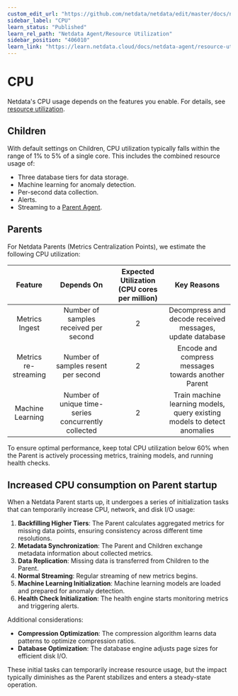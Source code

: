 ```yaml
---
custom_edit_url: "https://github.com/netdata/netdata/edit/master/docs/netdata-agent/sizing-netdata-agents/cpu-requirements.md"
sidebar_label: "CPU"
learn_status: "Published"
learn_rel_path: "Netdata Agent/Resource Utilization"
sidebar_position: "406010"
learn_link: "https://learn.netdata.cloud/docs/netdata-agent/resource-utilization/cpu"
---
```


# CPU

Netdata's CPU usage depends on the features you enable. For details, see [resource utilization](/docs/netdata-agent/resource-utilization).

## Children

With default settings on Children, CPU utilization typically falls within the range of 1% to 5% of a single core. This includes the combined resource usage of:

- Three database tiers for data storage.
- Machine learning for anomaly detection.
- Per-second data collection.
- Alerts.
- Streaming to a [Parent Agent](/docs/observability-centralization-points/metrics-centralization-points).

## Parents

For Netdata Parents (Metrics Centralization Points), we estimate the following CPU utilization:

|       Feature        |                     Depends On                      |           Expected Utilization (CPU cores per million)           |                               Key Reasons                                |
|:--------------------:|:---------------------------------------------------:|:----------------------------------------------------------------:|:------------------------------------------------------------------------:|
|    Metrics Ingest    |        Number of samples received per second        |                                2                                 |         Decompress and decode received messages, update database         |
| Metrics re-streaming |         Number of samples resent per second         |                                2                                 |           Encode and compress messages towards another Parent            |
|   Machine Learning   | Number of unique time-series concurrently collected |                                2                                 | Train machine learning models, query existing models to detect anomalies |

To ensure optimal performance, keep total CPU utilization below 60% when the Parent is actively processing metrics, training models, and running health checks.

## Increased CPU consumption on Parent startup

When a Netdata Parent starts up, it undergoes a series of initialization tasks that can temporarily increase CPU, network, and disk I/O usage:

1. **Backfilling Higher Tiers**: The Parent calculates aggregated metrics for missing data points, ensuring consistency across different time resolutions.
2. **Metadata Synchronization**: The Parent and Children exchange metadata information about collected metrics.
3. **Data Replication**: Missing data is transferred from Children to the Parent.
4. **Normal Streaming**: Regular streaming of new metrics begins.
5. **Machine Learning Initialization**: Machine learning models are loaded and prepared for anomaly detection.
6. **Health Check Initialization**: The health engine starts monitoring metrics and triggering alerts.

Additional considerations:

- **Compression Optimization**: The compression algorithm learns data patterns to optimize compression ratios.
- **Database Optimization**: The database engine adjusts page sizes for efficient disk I/O.

These initial tasks can temporarily increase resource usage, but the impact typically diminishes as the Parent stabilizes and enters a steady-state operation.
